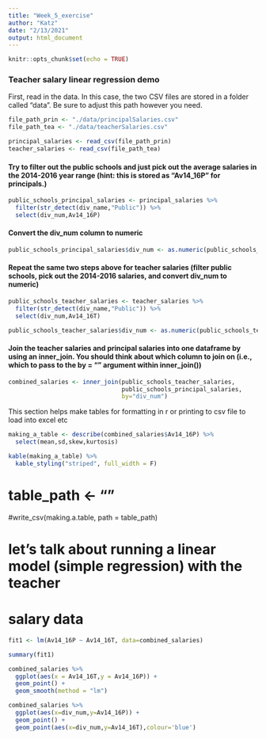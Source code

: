 ```yaml
---
title: "Week_5_exercise"
author: "Katz"
date: "2/13/2021"
output: html_document
---
```


```r
knitr::opts_chunk$set(echo = TRUE)
```


### Teacher salary linear regression demo  ########


First, read in the data. In this case, the two CSV files are stored in a folder called "data". Be sure to adjust this path however you need.
```r
file_path_prin <- "./data/principalSalaries.csv"
file_path_tea <- "./data/teacherSalaries.csv"

principal_salaries <- read_csv(file_path_prin)
teacher_salaries <- read_csv(file_path_tea)
```

#### Try to filter out the public schools and just pick out the average salaries in the 2014-2016 year range (hint: this is stored as "Av14_16P" for principals.)
```r
public_schools_principal_salaries <- principal_salaries %>% 
  filter(str_detect(div_name,"Public")) %>%
  select(div_num,Av14_16P)
```


#### Convert the div_num column to numeric
```r
public_schools_principal_salaries$div_num <- as.numeric(public_schools_principal_salaries$div_num)
```

#### Repeat the same two steps above for teacher salaries (filter public schools, pick out the 2014-2016 salaries, and convert div_num to numeric)

```r
public_schools_teacher_salaries <- teacher_salaries %>% 
  filter(str_detect(div_name,"Public")) %>% 
  select(div_num,Av14_16T)
```


```r
public_schools_teacher_salaries$div_num <- as.numeric(public_schools_teacher_salaries$div_num)

```


#### Join the teacher salaries and principal salaries into one dataframe by using an inner_join. You should think about which column to join on (i.e., which to pass to the by = "" argument within inner_join())
```r
combined_salaries <- inner_join(public_schools_teacher_salaries,
                                public_schools_principal_salaries,
                                by="div_num")

```



This section helps make tables for formatting in r or printing to csv file to load into excel etc

```r
making_a_table <- describe(combined_salaries$Av14_16P) %>%
  select(mean,sd,skew,kurtosis)
```


```r
kable(making_a_table) %>% 
  kable_styling("striped", full_width = F) 
```

# table_path <- ""
#write_csv(making.a.table, path = table_path)


# let's talk about running a linear model (simple regression) with the teacher 
# salary data


```r
fit1 <- lm(Av14_16P ~ Av14_16T, data=combined_salaries)

summary(fit1)
```




```r
combined_salaries %>% 
  ggplot(aes(x = Av14_16T,y = Av14_16P)) +
  geom_point() +
  geom_smooth(method = "lm")
```



```r
combined_salaries %>% 
  ggplot(aes(x=div_num,y=Av14_16P)) +
  geom_point() +
  geom_point(aes(x=div_num,y=Av14_16T),colour='blue')
```





